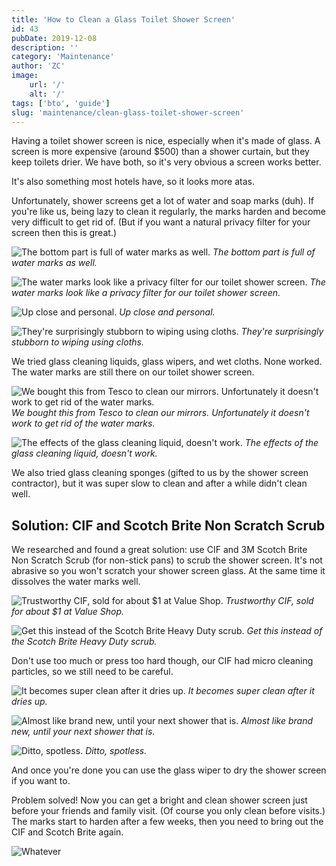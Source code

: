 ```yaml
---
title: 'How to Clean a Glass Toilet Shower Screen'
id: 43
pubDate: 2019-12-08
description: ''
category: 'Maintenance'
author: 'ZC'
image:
    url: '/'
    alt: '/'
tags: ['bto', 'guide']
slug: 'maintenance/clean-glass-toilet-shower-screen'
---
```


Having a toilet shower screen is nice, especially when it's made of glass. A screen is more expensive (around $500) than a shower curtain, but they keep toilets drier. We have both, so it's very obvious a screen works better.

It's also something most hotels have, so it looks more atas.

Unfortunately, shower screens get a lot of water and soap marks (duh). If you're like us, being lazy to clean it regularly, the marks harden and become very difficult to get rid of. (But if you want a natural privacy filter for your screen then this is great.)

![The bottom part is full of water marks as well.](./images/43_IMG_20191208_171628.jpg) _The bottom part is full of water marks as well._

![The water marks look like a privacy filter for our toilet shower screen.](./images/43_IMG_20191208_171639-1.jpg) _The water marks look like a privacy filter for our toilet shower screen._

![Up close and personal.](./images/43_IMG_20191208_171450-1.jpg) _Up close and personal._

![They're surprisingly stubborn to wiping using cloths.](./images/43_IMG_20191208_171511-1.jpg) _They're surprisingly stubborn to wiping using cloths._

We tried glass cleaning liquids, glass wipers, and wet cloths. None worked. The water marks are still there on our toilet shower screen.

![We bought this from Tesco to clean our mirrors. Unfortunately it doesn't work to get rid of the water marks.](./images/43_IMG_20190223_120955.jpg) _We bought this from Tesco to clean our mirrors. Unfortunately it doesn't work to get rid of the water marks._

![The effects of the glass cleaning liquid, doesn't work.](./images/43_IMG_20190223_121006.jpg) _The effects of the glass cleaning liquid, doesn't work._

We also tried glass cleaning sponges (gifted to us by the shower screen contractor), but it was super slow to clean and after a while didn't clean well.

## Solution: CIF and Scotch Brite Non Scratch Scrub

We researched and found a great solution: use CIF and 3M Scotch Brite Non Scratch Scrub (for non-stick pans) to scrub the shower screen. It's not abrasive so you won't scratch your shower screen glass. At the same time it dissolves the water marks well.

![Trustworthy CIF, sold for about $1 at Value Shop.](./images/43_IMG_20190223_121020.jpg) _Trustworthy CIF, sold for about $1 at Value Shop._

![Get this instead of the Scotch Brite Heavy Duty scrub.](./images/43_scotch-brite-no-scratch-scrub-sponge-9-pack1.jpg) _Get this instead of the Scotch Brite Heavy Duty scrub._

Don't use too much or press too hard though, our CIF had micro cleaning particles, so we still need to be careful.

![It becomes super clean after it dries up.](./images/43_IMG_20190223_172132.jpg) _It becomes super clean after it dries up._

![Almost like brand new, until your next shower that is.](./images/43_IMG_20190223_172058.jpg) _Almost like brand new, until your next shower that is._

![Ditto, spotless.](./images/43_IMG_20190223_172113.jpg) _Ditto, spotless._

And once you're done you can use the glass wiper to dry the shower screen if you want to.

Problem solved! Now you can get a bright and clean shower screen just before your friends and family visit. (Of course you only clean before visits.) The marks start to harden after a few weeks, then you need to bring out the CIF and Scotch Brite again.

![Whatever](./images/43_whatever.gif)
